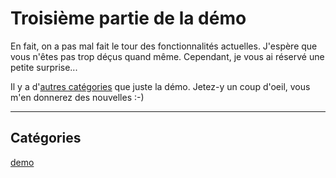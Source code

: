 # Troisième partie de la démo

En fait, on a pas mal fait le tour des fonctionnalités actuelles. J'espère que vous n'êtes pas trop déçus quand même. Cependant, je vous ai réservé une petite surprise...

Il y a d'[autres catégories](/custom/categories) que juste la démo. Jetez-y un coup d'oeil, vous m'en donnerez des nouvelles :-)

<hr />

## Catégories

[demo](/custom/demo)
